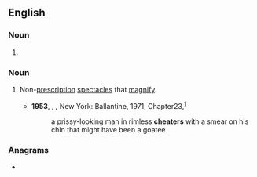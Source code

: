 ==English==

===Noun===
{{head|en|noun form}}

# {{plural of|en|cheater}}

===Noun===
{{en-plural noun}}

# {{lb|en|informal}} Non-[[prescription]] [[spectacles]] that [[magnify]].
#* '''1953''', {{w|Raymond Chandler}}, ''{{w|The Long Goodbye (novel)|The Long Goodbye}},'' New York: Ballantine, 1971, Chapter{{nbsp}}23,<sup>[https://www.fadedpage.com/books/20140522/html.php]</sup>
#*: a prissy-looking man in rimless '''cheaters''' with a smear on his chin that might have been a goatee

===Anagrams===
* {{anagrams|en|a=aceehrst|Cheaster|hectares|reachest|recheats|teachers}}